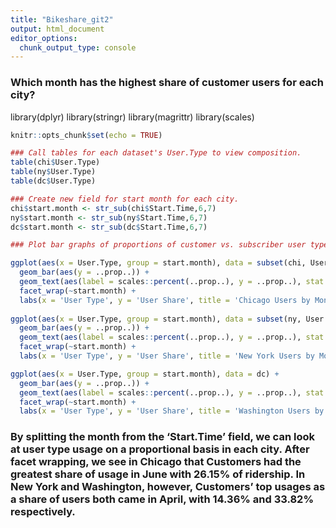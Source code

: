 ---
title: "Bikeshare_git2"
output: html_document
editor_options: 
  chunk_output_type: console
---

### Which month has the highest share of customer users for each city?

library(dplyr)
library(stringr)
library(magrittr)
library(scales)

```{r setup, include=FALSE}
knitr::opts_chunk$set(echo = TRUE)
```

```{r}
### Call tables for each dataset's User.Type to view composition.
table(chi$User.Type)
table(ny$User.Type)
table(dc$User.Type)
```

```{r}
### Create new field for start month for each city.
chi$start.month <- str_sub(chi$Start.Time,6,7)
ny$start.month <- str_sub(ny$Start.Time,6,7)
dc$start.month <- str_sub(dc$Start.Time,6,7)
```

```{r}
### Plot bar graphs of proportions of customer vs. subscriber user types; wrap on start month; add text of user type percentages.

ggplot(aes(x = User.Type, group = start.month), data = subset(chi, User.Type != 'Dependent')) +
  geom_bar(aes(y = ..prop..)) +
  geom_text(aes(label = scales::percent(..prop..), y = ..prop..), stat = 'count', vjust = -.5) +
  facet_wrap(~start.month) +
  labs(x = 'User Type', y = 'User Share', title = 'Chicago Users by Month')
  
ggplot(aes(x = User.Type, group = start.month), data = subset(ny, User.Type == 'Subscriber' | User.Type == 'Customer')) +
  geom_bar(aes(y = ..prop..)) +
  geom_text(aes(label = scales::percent(..prop..), y = ..prop..), stat = 'count', vjust = -.5) +
  facet_wrap(~start.month) +
  labs(x = 'User Type', y = 'User Share', title = 'New York Users by Month')

ggplot(aes(x = User.Type, group = start.month), data = dc) +
  geom_bar(aes(y = ..prop..)) +
  geom_text(aes(label = scales::percent(..prop..), y = ..prop..), stat = 'count', vjust = -.5) +
  facet_wrap(~start.month) +
  labs(x = 'User Type', y = 'User Share', title = 'Washington Users by Month')
```

### By splitting the month from the 'Start.Time' field, we can look at user type usage on a proportional basis in each city. After facet wrapping, we see in Chicago that Customers had the greatest share of usage in June with 26.15% of ridership. In New York and Washington, however, Customers' top usages as a share of users both came in April, with 14.36% and 33.82% respectively.




